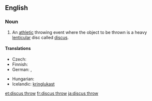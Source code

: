 ==English==
{{wikipedia}}
===Noun===
{{en-noun|-|sg=[[discus]] [[throw]]}}

# {{context|athletics}} An [[athletic]] throwing event where the object to be thrown is a heavy [[lenticular]] disc called [[discus]].

====Translations====
{{trans-top|athletic event where a discus is thrown}}
* Czech: {{t-|cs|hod diskem|m}}
* Finnish: {{t-|fi|kiekonheitto}}
* German: {{t+|de|Diskuswurf|m}}, {{t+|de|Diskuswerfen|n}}
{{trans-mid}}
* Hungarian: {{t-|hu|diszkoszvetés}}
* Icelandic: [[kringlukast]] {{n}}
{{trans-bottom}}

[[et:discus throw]]
[[fr:discus throw]]
[[ja:discus throw]]
